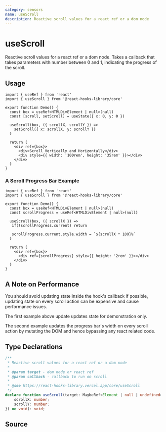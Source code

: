```yaml
---
category: sensors
name: useScroll
description: Reactive scroll values for a react ref or a dom node
---
```



<Playground>
  <Demo />
</Playground>

# useScroll

Reactive scroll values for a react ref or a dom node.
Takes a callback that takes parameters with number between 0 and 1, indicating the progress of the scroll.

## Usage

```tsx
import { useRef } from 'react'
import { useScroll } from '@react-hooks-library/core'

export function Demo() {
  const box = useRef<HTMLDivElement | null>(null)
  const [scroll, setScroll] = useState({ x: 0, y: 0 })

  useScroll(box, ({ scrollX, scrollY }) =>
    setScroll({ x: scrollX, y: scrollY })
  )

  return (
    <div ref={box}>
      <div>Scroll Vertically and Horizontally</div>
      <div style={{ width: '100rem', height: '35rem' }}></div>
    </div>
  )
}
```

### A Scroll Progress Bar Example

```tsx
import { useRef } from 'react'
import { useScroll } from '@react-hooks-library/core'

export function Demo() {
  const box = useRef<HTMLDivElement | null>(null)
  const scrollProgress = useRef<HTMLDivElement | null>(null)

  useScroll(box, ({ scrollX }) =>
   if(!scrollProgress.current) return

   scrollProgress.current.style.width = `${scrollX * 100}%`
  )

  return (
    <div ref={box}>
      <div ref={scrollProgress} style={{ height: '2rem' }}></div>
    </div>
  )
}
```

## A Note on Performance

You should avoid updating state inside the hook's callback if possible, updating state on every scroll action can be expensive and cause performance issues.

The first example above update updates state for demonstration only.

The second example updates the progress bar's width on every scroll action by mutating the DOM and hence bypassing any react related code.

## Type Declarations

```typescript
/**
 * Reactive scroll values for a react ref or a dom node
 *
 * @param target - dom node or react ref
 * @param callback - callback to run on scroll
 *
 * @see https://react-hooks-library.vercel.app/core/useScroll
 */
declare function useScroll(target: MaybeRef<Element | null | undefined>, callback: (coords: {
    scrollX: number;
    scrollY: number;
}) => void): void;

```

## Source

<Source name="useScroll" pkg="core" />
